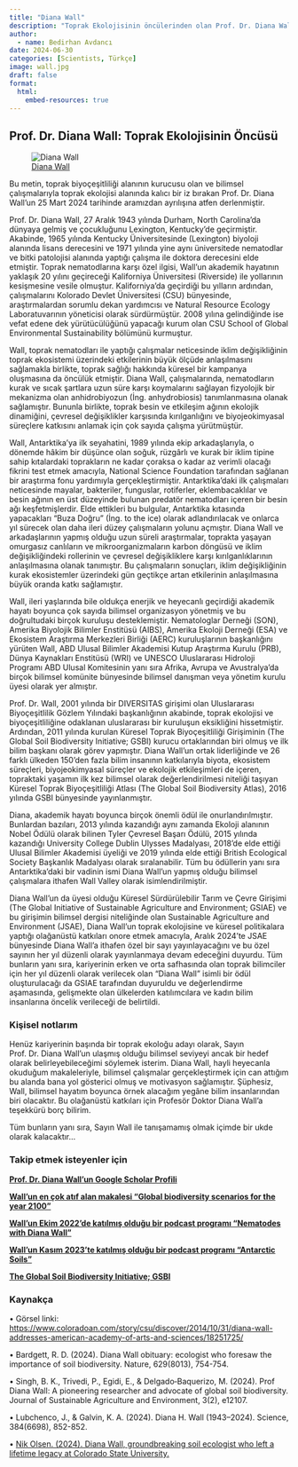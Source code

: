 ```yaml
---
title: "Diana Wall"
description: "Toprak Ekolojisinin öncülerinden olan Prof. Dr. Diana Wall'un aramızdan ayrılışının anısına."
author:
  - name: Bedirhan Avdancı
date: 2024-06-30
categories: [Scientists, Türkçe]
image: wall.jpg
draft: false
format:
  html:
    embed-resources: true
---
```


<head>
<!-- Primary Meta Tags -->
<title>Bedirhan Avdancı - Diana Wall</title>
<meta name="title" content="Bedirhan Avdancı - Diana Wall" />
<meta name="description" content="Toprak Ekolojisinin öncülerinden olan Prof. Dr. Diana Wall’un aramızdan ayrılışının anısına." />

<!-- Open Graph / Facebook -->
<meta property="og:type" content="website" />
<meta property="og:url" content="https://bedirhanavdanci.github.io/posts/DianaWall/" />
<meta property="og:title" content="Bedirhan Avdancı - Diana Wall" />
<meta property="og:description" content="Toprak Ekolojisinin öncülerinden olan Prof. Dr. Diana Wall’un aramızdan ayrılışının anısına." />
<meta property="og:image" content="https://bedirhanavdanci.github.io/posts/DianaWall/wall.jpg" />

<!-- Twitter -->
<meta property="twitter:card" content="summary_large_image" />
<meta property="twitter:url" content="https://bedirhanavdanci.github.io/posts/DianaWall/" />
<meta property="twitter:title" content="Bedirhan Avdancı - Diana Wall" />
<meta property="twitter:description" content="Toprak Ekolojisinin öncülerinden olan Prof. Dr. Diana Wall’un aramızdan ayrılışının anısına." />
<meta property="twitter:image" content="https://bedirhanavdanci.github.io/posts/DianaWall/wall.jpg" />

<!-- Meta Tags Generated with https://metatags.io -->
</head>

## Prof. Dr. Diana Wall: Toprak Ekolojisinin Öncüsü

![[Diana Wall](https://www.coloradoan.com/story/csu/discover/2014/10/31/diana-wall-addresses-american-academy-of-arts-and-sciences/18251725/)](wall.jpg)

Bu metin, toprak biyoçeşitliliği alanının kurucusu olan ve bilimsel çalışmalarıyla toprak ekolojisi alanında kalıcı bir iz bırakan Prof. Dr. Diana Wall’un 25 Mart 2024 tarihinde aramızdan ayrılışına atfen derlenmiştir.

Prof. Dr. Diana Wall, 27 Aralık 1943 yılında Durham, North Carolina’da dünyaya gelmiş ve çocukluğunu Lexington, Kentucky’de geçirmiştir. Akabinde, 1965 yılında Kentucky Üniversitesinde (Lexington) biyoloji alanında lisans derecesini ve 1971 yılında yine aynı üniversitede nematodlar ve bitki patolojisi alanında yaptığı çalışma ile doktora derecesini elde etmiştir. Toprak nematodlarına karşı özel ilgisi, Wall’un akademik hayatının yaklaşık 20 yılını geçireceği Kaliforniya Üniversitesi (Riverside) ile yollarının kesişmesine vesile olmuştur. Kaliforniya’da geçirdiği bu yılların ardından, çalışmalarını Kolorado Devlet Üniversitesi (CSU) bünyesinde, araştırmalardan sorumlu dekan yardımcısı ve Natural Resource Ecology Laboratuvarının yöneticisi olarak sürdürmüştür. 2008 yılına gelindiğinde ise vefat edene dek yürütücülüğünü yapacağı kurum olan CSU School of Global Environmental Sustainability bölümünü kurmuştur.

Wall, toprak nematodları ile yaptığı çalışmalar neticesinde iklim değişikliğinin toprak ekosistemi üzerindeki etkilerinin büyük ölçüde anlaşılmasını sağlamakla birlikte, toprak sağlığı hakkında küresel bir kampanya oluşmasına da öncülük etmiştir. Diana Wall, çalışmalarında, nematodların kurak ve sıcak şartlara uzun süre karşı koymalarını sağlayan fizyolojik bir mekanizma olan anhidrobiyozun (İng. anhydrobiosis) tanımlanmasına olanak sağlamıştır. Bununla birlikte, toprak besin ve etkileşim ağının ekolojik dinamiğini, çevresel değişiklikler karşısında kırılganlığını ve biyojeokimyasal süreçlere katkısını anlamak için çok sayıda çalışma yürütmüştür.

Wall, Antarktika’ya ilk seyahatini, 1989 yılında ekip arkadaşlarıyla, o dönemde hâkim bir düşünce olan soğuk, rüzgârlı ve kurak bir iklim tipine sahip kıtalardaki toprakların ne kadar çoraksa o kadar az verimli olacağı fikrini test etmek amacıyla, National Science Foundation tarafından sağlanan bir araştırma fonu yardımıyla gerçekleştirmiştir. Antarktika’daki ilk çalışmaları neticesinde mayalar, bakteriler, funguslar, rotiferler, eklembacaklılar ve besin ağının en üst düzeyinde bulunan predatör nematodları içeren bir besin ağı keşfetmişlerdir. Elde ettikleri bu bulgular, Antarktika kıtasında yapacakları “Buza Doğru” (İng. to the ice) olarak adlandırılacak ve onlarca yıl sürecek olan daha ileri düzey çalışmaların yolunu açmıştır. Diana Wall ve arkadaşlarının yapmış olduğu uzun süreli araştırmalar, toprakta yaşayan omurgasız canlıların ve mikroorganizmaların karbon döngüsü ve iklim değişikliğindeki rollerinin ve çevresel değişikliklere karşı kırılganlıklarının anlaşılmasına olanak tanımıştır. Bu çalışmaların sonuçları, iklim değişikliğinin kurak ekosistemler üzerindeki gün geçtikçe artan etkilerinin anlaşılmasına büyük oranda katkı sağlamıştır.

Wall, ileri yaşlarında bile oldukça enerjik ve heyecanlı geçirdiği akademik hayatı boyunca çok sayıda bilimsel organizasyon yönetmiş ve bu doğrultudaki birçok kuruluşu desteklemiştir. Nematologlar Derneği (SON), Amerika Biyolojik Bilimler Enstitüsü (AIBS), Amerika Ekoloji Derneği (ESA) ve Ekosistem Araştırma Merkezleri Birliği (AERC) kuruluşlarının başkanlığını yürüten Wall, ABD Ulusal Bilimler Akademisi Kutup Araştırma Kurulu (PRB), Dünya Kaynakları Enstitüsü (WRI) ve UNESCO Uluslararası Hidroloji Programı ABD Ulusal Komitesinin yanı sıra Afrika, Avrupa ve Avustralya’da birçok bilimsel komünite bünyesinde bilimsel danışman veya yönetim kurulu üyesi olarak yer almıştır.

Prof. Dr. Wall, 2001 yılında bir DIVERSITAS girişimi olan Uluslararası Biyoçeşitlilik Gözlem Yılındaki başkanlığının akabinde, toprak ekolojisi ve biyoçeşitliliğine odaklanan uluslararası bir kuruluşun eksikliğini hissetmiştir. Ardından, 2011 yılında kurulan Küresel Toprak Biyoçeşitliliği Girişiminin (The Global Soil Biodiversity Initiative; GSBI) kurucu ortaklarından biri olmuş ve ilk bilim başkanı olarak görev yapmıştır. Diana Wall’un ortak liderliğinde ve 26 farklı ülkeden 150’den fazla bilim insanının katkılarıyla biyota, ekosistem süreçleri, biyojeokimyasal süreçler ve ekolojik etkileşimleri de içeren, topraktaki yaşamın ilk kez bilimsel olarak değerlendirilmesi niteliği taşıyan Küresel Toprak Biyoçeşitliliği Atlası (The Global Soil Biodiversity Atlas), 2016 yılında GSBI bünyesinde yayınlanmıştır.

Diana, akademik hayatı boyunca birçok önemli ödül ile onurlandırılmıştır. Bunlardan bazıları, 2013 yılında kazandığı aynı zamanda Ekoloji alanının Nobel Ödülü olarak bilinen Tyler Çevresel Başarı Ödülü, 2015 yılında kazandığı University College Dublin Ulysses Madalyası, 2018’de elde ettiği Ulusal Bilimler Akademisi üyeliği ve 2019 yılında elde ettiği British Ecological Society Başkanlık Madalyası olarak sıralanabilir. Tüm bu ödüllerin yanı sıra Antarktika’daki bir vadinin ismi Diana Wall’un yapmış olduğu bilimsel çalışmalara ithafen Wall Valley olarak isimlendirilmiştir.

Diana Wall’un da üyesi olduğu Küresel Sürdürülebilir Tarım ve Çevre Girişimi (The Global Initiative of Sustainable Agriculture and Environment; GSIAE) ve bu girişimin bilimsel dergisi niteliğinde olan Sustainable Agriculture and Environment (JSAE), Diana Wall’un toprak ekolojisine ve küresel politikalara yaptığı olağanüstü katkıları onore etmek amacıyla, Aralık 2024’te JSAE bünyesinde Diana Wall’a ithafen özel bir sayı yayınlayacağını ve bu özel sayının her yıl düzenli olarak yayınlanmaya devam edeceğini duyurdu. Tüm bunların yanı sıra, kariyerinin erken ve orta safhasında olan toprak bilimciler için her yıl düzenli olarak verilecek olan “Diana Wall” isimli bir ödül oluşturulacağı da GSIAE tarafından duyuruldu ve değerlendirme aşamasında, gelişmekte olan ülkelerden katılımcılara ve kadın bilim insanlarına öncelik verileceği de belirtildi.

### Kişisel notlarım
Henüz kariyerinin başında bir toprak ekoloğu adayı olarak, Sayın Prof. Dr. Diana Wall’un ulaşmış olduğu bilimsel seviyeyi ancak bir hedef olarak belirleyebileceğimi söylemek isterim. Diana Wall, hayli heyecanla okuduğum makaleleriyle, bilimsel çalışmalar gerçekleştirmek için can attığım bu alanda bana yol gösterici olmuş ve motivasyon sağlamıştır. Şüphesiz, Wall, bilimsel hayatım boyunca örnek alacağım yegâne bilim insanlarından biri olacaktır. Bu olağanüstü katkıları için Profesör Doktor Diana Wall’a teşekkürü borç bilirim. 

Tüm bunların yanı sıra, Sayın Wall ile tanışamamış olmak içimde bir ukde olarak kalacaktır…

### Takip etmek isteyenler için

**[Prof. Dr. Diana Wall'un Google Scholar Profili](https://scholar.google.com/citations?hl=tr&user=pimG8rwAAAAJ&view_op=list_works)**

**[Wall’un en çok atıf alan makalesi “Global biodiversity scenarios for the year 2100”](https://d1wqtxts1xzle7.cloudfront.net/30488669/Science_2000_Sala-libre.pdf?1391822444=&response-content-disposition=inline%3B+filename%3DGlobal_biodiversity_scenarios_for_the_ye.pdf&Expires=1719690534&Signature=NPx8TmLY8BVek4jndgT2HcCQPFlDN-SfntYUM8WmfjbmUOgyxijJ9ImRMwobrx4T~LIOjrpOIePKa5FIUvai1TWDFGS3o9syKg7oeLsvwb~Yxkrafn9yNG4X3hjy7~HAdpKqE7wcphSj278o8M0IxLevdMs~VjxBGv9HkESWl1bJaT16IeJhVZ52HvdF1nXvwF5HCofd1hGSpPRFSVCobkVb9gvCLGpU8UHtXPlnyD4z2O3V~8Ew2-tKmHl6M13XHDI89LlY42n0V3Y3drnL0xp1nCJtpY-HQIHu6TY5qwwYSw6kYirL9qsTPZLZFs7pUQ5ozYTNpzaRYVPKK3QvxQ__&Key-Pair-Id=APKAJLOHF5GGSLRBV4ZA)**

**[Wall’un Ekim 2022’de katılmış olduğu bir podcast programı “Nematodes with Diana Wall”](https://open.spotify.com/episode/42DSCQT5QADBCVOtKIBpqs?si=nz4QSluhTF6uSw77xY5lMg)**

**[Wall’un Kasım 2023’te katılmış olduğu bir podcast programı “Antarctic Soils”](https://open.spotify.com/episode/22YvZtylYcj9viRyyGYL8H?si=fvkXS4hZQ8qyZ-oy_3yzvA)**

**[The Global Soil Biodiversity Initiative; GSBI](https://www.globalsoilbiodiversity.org/)**

### Kaynakça
•	Görsel linki: [https://www.coloradoan.com/story/csu/discover/2014/10/31/diana-wall-addresses-american-academy-of-arts-and-sciences/18251725/](https://www.coloradoan.com/story/csu/discover/2014/10/31/diana-wall-addresses-american-academy-of-arts-and-sciences/18251725/)

•	Bardgett, R. D. (2024). Diana Wall obituary: ecologist who foresaw the importance of soil biodiversity. Nature, 629(8013), 754-754.

•	Singh, B. K., Trivedi, P., Egidi, E., & Delgado‐Baquerizo, M. (2024). Prof Diana Wall: A pioneering researcher and advocate of global soil biodiversity. Journal of Sustainable Agriculture and Environment, 3(2), e12107.

•	Lubchenco, J., & Galvin, K. A. (2024). Diana H. Wall (1943–2024). Science, 384(6698), 852-852.

•	[Nik Olsen. (2024).  Diana Wall, groundbreaking soil ecologist who left a lifetime legacy at Colorado State University.](https://source.colostate.edu/diana-wall/)